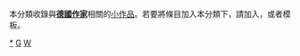 {{Catnav|頁面分類|人类社会|社会小作品|文學小作品|作家小作品}}
{{Catnav|頁面分類|人物|各國人物|德国人|德國作家}}
{{Catnav|頁面分類|人物|各國人物|德国人|德国人物小作品}}
{{Catnav|頁面分類|人物|各國人物|各國作家|德國作家}}
{{Catnav|頁面分類|人物|人物小作品|各职业人物小作品|作家小作品}}
{{Catnav|頁面分類|人物|各職業人物|各职业人物小作品|作家小作品}}
{{Catnav|頁面分類|人物|各職業人物|作家|作家小作品}}
{{Catnav|頁面分類|人文學科|文学|文學小作品|作家小作品}}
{{Catnav|頁面分類|人文學科|文学|作家|作家小作品}}
{{hiddencat}}
{{WPSS-cat}}
本分類收錄與'''[[德國|德國]][[:Category:德國作家|作家]]'''相關的[[Wikipedia:小作品|小作品]]。若要將條目加入本分類下，請加入'''{{tl|Germany-writer-stub}}'''，或者'''{{tl|德國作家小作品}}'''模板。

[[category:德国作家|*]]
[[category:作家小作品|G]]
[[category:德国藝術家小作品|W]]